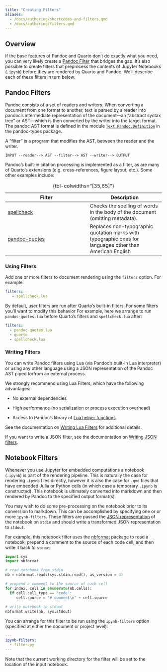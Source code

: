 ```yaml
---
title: "Creating Filters"
aliases: 
  - /docs/authoring/shortcodes-and-filters.qmd
  - /docs/authoring/filters.qmd
---
```


## Overview

If the base features of Pandoc and Quarto don't do exactly what you need, you can very likely create a [Pandoc Filter](https://pandoc.org/filters.html) that bridges the gap. It's also possible to create filters that preprocess the contents of Jupyter Notebooks (`.ipynb`) before they are rendered by Quarto and Pandoc. We'll describe each of these filters in turn below.

## Pandoc Filters

Pandoc consists of a set of readers and writers. When converting a document from one format to another, text is parsed by a reader into pandoc's intermediate representation of the document---an "abstract syntax tree" or AST---which is then converted by the writer into the target format. The pandoc AST format is defined in the module [`Text.Pandoc.Definition`](https://hackage.haskell.org/package/pandoc-types-1.22/docs/Text-Pandoc-Definition.html) in the pandoc-types package.

A "filter" is a program that modifies the AST, between the reader and the writer.

    INPUT --reader--> AST --filter--> AST --writer--> OUTPUT

Pandoc's built-in citation processing is implemented as a filter, as are many of Quarto's extensions (e.g. cross-references, figure layout, etc.). Some other examples include:

| Filter                                                                               | Description                                                                                              |
|--------------------------------------|----------------------------------|
| [spellcheck](https://github.com/pandoc/lua-filters/tree/master/spellcheck)           | Checks the spelling of words in the body of the document (omitting metadata).                            |
| [pandoc-quotes](https://github.com/pandoc/lua-filters/tree/master/pandoc-quotes.lua) | Replaces non-typographic quotation marks with typographic ones for languages other than American English |

: {tbl-colwidths="\[35,65\]"}

### Using Filters

Add one or more filters to document rendering using the `filters` option. For example:

``` yaml
filters:
   - spellcheck.lua
```

By default, user filters are run after Quarto's built-in filters. For some filters you'll want to modify this behavior For example, here we arrange to run `pandoc-quotes.lua` before Quarto's filters and `spellcheck.lua` after:

``` yaml
filters:
  - pandoc-quotes.lua
  - quarto
  - spellcheck.lua
```

### Writing Filters

You can write Pandoc filters using Lua (via Pandoc's built-in Lua interpreter) or using any other language using a JSON representation of the Pandoc AST piped to/from an external process.

We strongly recommend using Lua Filters, which have the following advantages:

-   No external dependencies

-   High performance (no serialization or process execution overhead)

-   Access to Pandoc's library of [Lua helper functions](https://pandoc.org/lua-filters.html#pandoc-module).

See the documentation on [Writing Lua Filters](https://pandoc.org/lua-filters.html) for additional details.

If you want to write a JSON filter, see the documentation on [Writing JSON filters](https://pandoc.org/filters.html).

## Notebook Filters

Whenever you use Jupyter for embedded computations a notebook (`.ipynb`) is part of the rendering pipeline. This is naturally the case for rendering `.ipynb` files directly, however it is also the case for `.qmd` files that have embedded Julia or Python cells (in which case a temporary `.ipynb` is constructed). This notebook is ultimately converted into markdown and then rendered by Pandoc to the specified output format(s).

You may wish to do some pre-processing on the notebook prior to its conversion to markdown. This can be accomplished by specifying one or or more `ipynb-filters`. These filters are passed the [JSON representation](https://nbformat.readthedocs.io/en/latest/format_description.html) of the notebook on `stdin` and should write a transformed JSON representation to `stdout`.

For example, this notebook filter uses the [nbformat](https://nbformat.readthedocs.io/en/latest/index.html) package to read a notebook, prepend a comment to the source of each code cell, and then write it back to `stdout`:

``` python
import sys
import nbformat

# read notebook from stdin
nb = nbformat.reads(sys.stdin.read(), as_version = 4)

# prepend a comment to the source of each cell
for index, cell in enumerate(nb.cells):
  if cell.cell_type == 'code':
     cell.source = "# comment\n" + cell.source
  
# write notebook to stdout 
nbformat.write(nb, sys.stdout)
```

You can arrange for this filter to be run using the `ipynb-filters` option (specified at either the document or project level):

``` yaml
---
ipynb-filters:
  - filter.py
---
```

Note that the current working directory for the filter will be set to the location of the input notebook.
